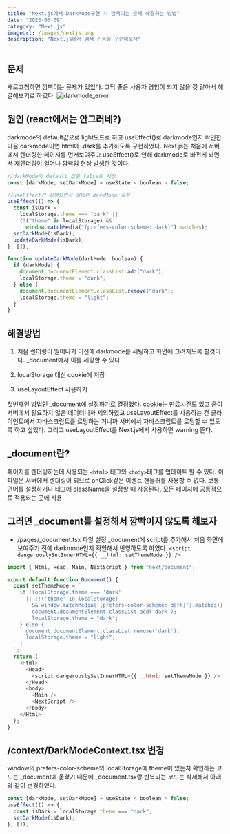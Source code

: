 ```yaml
---
title: "Next.js에서 DarkMode구현 시 깜빡이는 문제 해결하는 방법"
date: "2023-03-09"
category: "Next.js"
imageUrl: /images/nextjs.png
description: "Next.js에서 검색 기능을 구현해보자"
---
```


## 문제

새로고침하면 깜빡이는 문제가 있었다. 그닥 좋은 사용자 경험이 되지 않을 것 같아서 해결해보기로 하였다.
![darkmode_error](/images/darkmode-error.gif)

## 원인 (react에서는 안그러네?)

darkmode의 default값으로 light모드로 하고 useEffect()로 darkmode인지 확인한 다음 darkmode이면 html에 .dark를 추가하도록 구현하였다.
Next.js는 처음에 서버에서 렌더링한 페이지를 먼저보여주고 useEffect()로 인해 darkmode로 바뀌게 되면서 재렌더링이 일어나 깜빡임 현상 발생한 것이다.

```javascript
//darkMode의 default 값을 false로 지정
const [darkMode, setDarkMode] = useState < boolean > false;

//useEffect가 실행되면서 올바른 darkMode 설정
useEffect(() => {
  const isDark =
    localStorage.theme === "dark" ||
    (!("theme" in localStorage) &&
      window.matchMedia("(prefers-color-scheme: dark)").matches);
  setDarkMode(isDark);
  updateDarkMode(isDark);
}, []);

function updateDarkMode(darkMode: boolean) {
  if (darkMode) {
    document.documentElement.classList.add("dark");
    localStorage.theme = "dark";
  } else {
    document.documentElement.classList.remove("dark");
    localStorage.theme = "light";
  }
}
```

## 해결방법

1. 처음 렌더링이 일어나기 이전에 darkmode를 세팅하고 화면에 그려지도록 할것이다. \_document에서 이를 세팅할 수 있다.

2. localStorage 대신 cookie에 저장

3. useLayoutEffect 사용하기

첫번째인 방법인 \_document에 설정하기로 결정했다. cookie는 만료시간도 있고 굳이 서버에서 필요하지 않은 데이터니까 제외하였고 useLayoutEffect를 사용하는 건 클라이언트에서 자바스크립트를 로딩하는 거니까 서버에서 자바스크립트를 로딩할 수 있도록 하고 싶었다. 그리고 useLayoutEffect를 Next.js에서 사용하면 warning 뜬다.

## \_document란?

페이지를 렌더링하는데 사용되는 `<html>` 태그와 `<body>`태그를 업데이트 할 수 있다. 이 파일은 서버에서 렌더링이 되므로 onClick같은 이벤트 핸들러를 사용할 수 없다. 보통 언어를 설정하거나 태그에 className을 설정할 때 사용된다. 모든 페이지에 공통적으로 적용되는 곳에 사용.

## 그러면 \_document를 설정해서 깜빡이지 않도록 해보자

- /pages/\_document.tsx 파일 설정
  \_document에 script를 추가해서 처음 화면에 보여주기 전에 darkmode인지 확인해서 반영하도록 하였다.
  `<script dangerouslySetInnerHTML={{ __html: setThemeMode }} />`

```js
import { Html, Head, Main, NextScript } from "next/document";

export default function Document() {
  const setThemeMode = `
    if (localStorage.theme === 'dark'
      || (!('theme' in localStorage)
        && window.matchMedia('(prefers-color-scheme: dark)').matches)) {
        document.documentElement.classList.add('dark');
        localStorage.theme = "dark";
    } else {
      document.documentElement.classList.remove('dark');
      localStorage.theme = "light";
    }
  `;
  return (
    <Html>
      <Head>
        <script dangerouslySetInnerHTML={{ __html: setThemeMode }} />
      </Head>
      <body>
        <Main />
        <NextScript />
      </body>
    </Html>
  );
}
```

## /context/DarkModeContext.tsx 변경

window의 prefers-color-scheme와 localStorage에 theme이 있는지 확인하는 코드는 \_document에 옮겼기 때문에 \_document.tsx랑 반복되는 코드는 삭제해서 아래와 같이 변경하였다.

```js
const [darkMode, setDarkMode] = useState < boolean > false;
useEffect(() => {
  const isDark = localStorage.theme === "dark";
  setDarkMode(isDark);
}, []);
```
